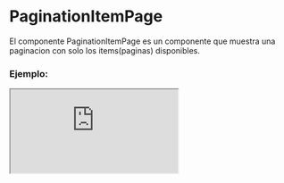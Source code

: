 
# PaginationItemPage

El componente PaginationItemPage es un componente que muestra una paginacion con solo los items(paginas) disponibles.

### Ejemplo:

<Iframe src="https://fenextjs-component-storybook.vercel.app/iframe.html?args=&id=pagination-paginationitempage--index&viewMode=story" />

### Importación

Para importar el componente PaginationItemPage, se puede hacer desde fenextjs o fenextjs-component

```tsx copy
import {
  PaginationItemPage,
  PaginationItemPageProps,
} from "fenextjs/cjs/component/Pagination/PaginationItemPage";
```

o

```tsx copy
import {
  PaginationItemPage,
  PaginationItemPageProps,
} from "fenextjs-component/cjs/Pagination/PaginationItemPage";
```

### Parámetros:

| Parámetro                                  |           Tipo           | Requerido | Default | Descripción                                                            |
| ------------------------------------------ | :----------------------: | :-------: | :-----: | :--------------------------------------------------------------------- |
| \_t                                        |         `string`         |    No     |         | Propiedad de internacionalización.                                     |
| defaultPage                                |         `number`         |    No     |         | Página predeterminada a mostrar al cargar el componente.               |
| nItems                                     |         `number`         |    Sí     |         | Número total de elementos para paginar.                                |
| nItemsPage                                 |         `number`         |    No     |         | Número de elementos para mostrar por página.                           |
| disabled                                   |        `boolean`         |    No     |         | Indica si el componente está deshabilitado.                            |
| hiddenIfNItemsSmallerThanOrEqualNItemsPage |        `boolean`         |    No     |  false  | Ocultar la paginación si `nItems` es menor o igual que `nItemsPage`.   |
| onChangePage                               | `(page: number) => void` |    No     |         | Función de devolución de llamada que se llama cuando cambia la página. |

### Storybook

Para ver el storybook del componente lo puede hacer con este [link](https://fenextjs-component-storybook.vercel.app/?path=/story/pagination-paginationitempage--index)

### Usos

- Uso básico del componente PaginationItemPage

```tsx copy
<PaginationItemPage />
```
